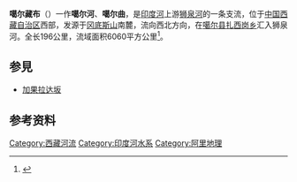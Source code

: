 {{Infobox river
| name               = 噶尔藏布
| native_name        ={{native name|bo|སྒར་གཙང་པོ}}
| name_other         = 噶尔河、噶尔曲
| name_etymology     = 
<!---------------------- IMAGE & MAP -->
| image              = File:Gar Tsangpo near Ngari Gunsa Airport.jpg
| image_size         = 
| image_caption      = 阿里群萨机场外的噶尔藏布
| map                = 
| map_size           = 
| map_caption        = 
| pushpin_map        = 
| pushpin_map_size   = 
| pushpin_map_caption= 
<!---------------------- LOCATION -->
| subdivision_type1  = 国家
| subdivision_name1  = [[中国|中国]]
| subdivision_type2  = 省
| subdivision_name2  = [[西藏自治区|西藏自治区]]
| subdivision_type3  = Region
| subdivision_name3  = [[阿里地区|阿里地区]]
| subdivision_type4  = 
| subdivision_name4  = 
| subdivision_type5  = 
| subdivision_name5  = 
<!---------------------- PHYSICAL CHARACTERISTICS -->
| length             = {{convert|130|km|mi|abbr=on}} 
| width_min          = 
| width_avg          = 
| width_max          = 
| depth_min          = 
| depth_avg          = 
| depth_max          = 
| discharge1_location= 
| discharge1_min     = 
| discharge1_avg     = 
| discharge1_max     = 
<!---------------------- BASIN FEATURES -->
| source1            = 
| source1_location   = [[冈底斯山脉|冈底斯山脉]]
| source1_coordinates= {{coord|31.3836|80.7254}}
| source1_elevation  = {{convert|5000|m}}
| mouth              = 
| mouth_location     = [[獅泉河|獅泉河]], 噶尔藏布河谷
| mouth_coordinates  = {{coord|32.4409|79.7121|display=inline,title}}
| mouth_elevation    = {{convert|4300|m}}
| progression        = [[印度河|印度河]]
| river_system       = 
| basin_size         = 
| tributaries_left   = 
| tributaries_right  = 
| custom_label       = 
| custom_data        = 
| extra              = 
}}

'''噶尔藏布'''（{{bo|z=སྒར་གཙང་པོ|w=sgar gtsang po}}）一作'''噶尔河'''、'''噶尔曲'''，是[[印度河|印度河]]上游[[狮泉河|狮泉河]]的一条支流，位于[[中国|中国]][[西藏自治区|西藏自治区]]西部，发源于[[冈底斯山|冈底斯山]]南麓，流向西北方向，在[[噶尔县|噶尔县]][[扎西岗乡|扎西岗乡]]汇入狮泉河。全长196公里，流域面积6060平方公里<ref>{{cite book zh |author=辞海编纂委员会 |title=《辞海》（1999年版） |format=M |edition=1 |location=上海 |publisher=上海辞书出版社 |date=2000 |pages= |id= ISBN 7-5326-0630-9}}</ref>。
== 参見 ==
*[[加果拉达坂|加果拉达坂]]
==参考资料==
{{reflist}}
{{西藏小作品}}
{{DEFAULTSORT:Gar}}
[[Category:西藏河流|Category:西藏河流]]
[[Category:印度河水系|Category:印度河水系]]
[[Category:阿里地理|Category:阿里地理]]